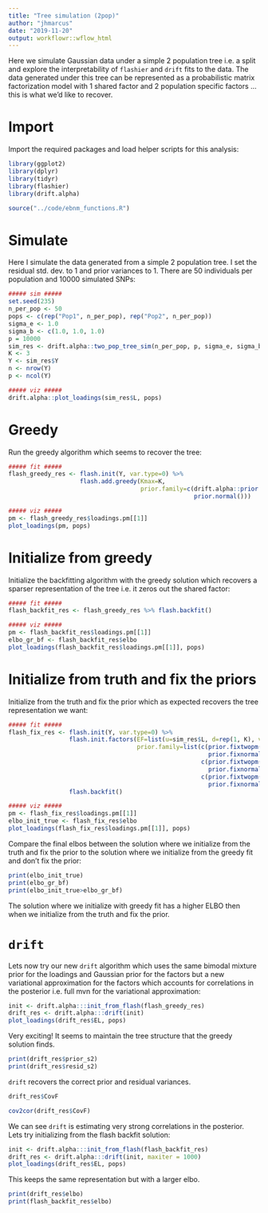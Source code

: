 ```yaml
---
title: "Tree simulation (2pop)"
author: "jhmarcus"
date: "2019-11-20"
output: workflowr::wflow_html
---
```


Here we simulate Gaussian data under a simple 2 population tree i.e. a split and explore the interpretability of `flashier` and `drift` fits to the data. The data generated under this tree can be represented as a probabilistic matrix factorization model with 1 shared factor and 2 population specific factors ... this is what we'd like to recover.

# Import

Import the required packages and load helper scripts for this analysis:

```r
library(ggplot2)
library(dplyr)
library(tidyr)
library(flashier)
library(drift.alpha)

source("../code/ebnm_functions.R")
```

# Simulate

Here I simulate the data generated from a simple 2 population tree. I set the residual std. dev. to 1 and prior variances to 1. There are 50 individuals per population and 10000 simulated SNPs:

```r
##### sim ##### 
set.seed(235)
n_per_pop <- 50
pops <- c(rep("Pop1", n_per_pop), rep("Pop2", n_per_pop))
sigma_e <- 1.0
sigma_b <- c(1.0, 1.0, 1.0)
p = 10000
sim_res <- drift.alpha::two_pop_tree_sim(n_per_pop, p, sigma_e, sigma_b)
K <- 3
Y <- sim_res$Y
n <- nrow(Y)
p <- ncol(Y)

##### viz ##### 
drift.alpha::plot_loadings(sim_res$L, pops)
```

# Greedy

Run the greedy algorithm which seems to recover the tree:

```r
##### fit ##### 
flash_greedy_res <- flash.init(Y, var.type=0) %>%
                    flash.add.greedy(Kmax=K,
                                     prior.family=c(drift.alpha::prior.bimodal(grid_size = 40), 
                                                    prior.normal()))

##### viz ##### 
pm <- flash_greedy_res$loadings.pm[[1]] 
plot_loadings(pm, pops)
```

# Initialize from greedy

Initialize the backfitting algorithm with the greedy solution which recovers a sparser representation of the tree i.e. it zeros out the shared factor:

```r
##### fit ##### 
flash_backfit_res <- flash_greedy_res %>% flash.backfit()

##### viz ##### 
pm <- flash_backfit_res$loadings.pm[[1]] 
elbo_gr_bf <- flash_backfit_res$elbo
plot_loadings(flash_backfit_res$loadings.pm[[1]], pops)
```

# Initialize from truth and fix the priors

Initialize from the truth and fix the prior which as expected recovers the tree representation we want:

```r
##### fit ##### 
flash_fix_res <- flash.init(Y, var.type=0) %>%
                 flash.init.factors(EF=list(u=sim_res$L, d=rep(1, K), v=sim_res$F), 
                                    prior.family=list(c(prior.fixtwopm(pi = c(0.0, 1.0)), 
                                                        prior.fixnormal()), 
                                                      c(prior.fixtwopm(pi = c(.5, .5)), 
                                                        prior.fixnormal()),
                                                      c(prior.fixtwopm(pi = c(.5, .5)), 
                                                        prior.fixnormal()))) %>%
                 flash.backfit()

##### viz ##### 
pm <- flash_fix_res$loadings.pm[[1]] 
elbo_init_true <- flash_fix_res$elbo
plot_loadings(flash_fix_res$loadings.pm[[1]], pops)
```

Compare the final elbos between the solution where we initialize from the truth and fix the prior to the solution where we initialize from the greedy fit and don't fix the prior:

```r
print(elbo_init_true)
print(elbo_gr_bf)
print(elbo_init_true>elbo_gr_bf)
```

The solution where we initialize with greedy fit has a higher ELBO then when we initialize from the truth and fix the prior.

# `drift`

Lets now try our new `drift` algorithm which uses the same bimodal mixture prior for the loadings and Gaussian prior for the factors but a new variational approximation for the factors which accounts for correlations in the posterior i.e. full mvn for the variational approximation:

```r
init <- drift.alpha:::init_from_flash(flash_greedy_res)
drift_res <- drift.alpha:::drift(init)
plot_loadings(drift_res$EL, pops)
```

Very exciting! It seems to maintain the tree structure that the greedy solution finds.

```r
print(drift_res$prior_s2)
print(drift_res$resid_s2)
```

`drift` recovers the correct prior and residual variances.

```r
drift_res$CovF
```

```r
cov2cor(drift_res$CovF)
```

We can see `drift` is estimating very strong correlations in the posterior. Lets try initializing from the flash backfit solution:

```r
init <- drift.alpha:::init_from_flash(flash_backfit_res)
drift_res <- drift.alpha:::drift(init, maxiter = 1000)
plot_loadings(drift_res$EL, pops)
```

This keeps the same representation but with a larger elbo.

```r
print(drift_res$elbo)
print(flash_backfit_res$elbo)
```
